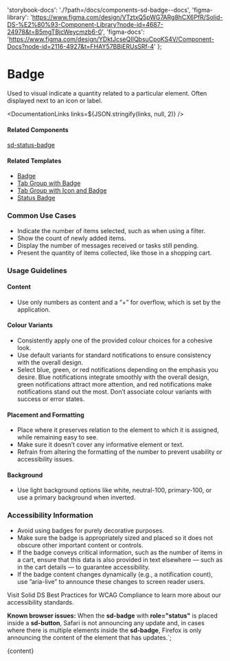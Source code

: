 

  'storybook-docs': './?path=/docs/components-sd-badge--docs',
  'figma-library':
    'https://www.figma.com/design/VTztxQ5pWG7ARg8hCX6PfR/Solid-DS-%E2%80%93-Component-Library?node-id=4687-24978&t=B5mgTBjcWeycmzb6-0',
  'figma-docs':
    'https://www.figma.com/design/YDktJcseQIIQbsuCpoKS4V/Component-Docs?node-id=2116-4927&t=FHAY57BBiERUsSRf-4'
};

# Badge

Used to visual indicate a quantity related to a particular element. Often displayed next to an icon or label.

<DefaultStory />

<DocumentationLinks links=${JSON.stringify(links, null, 2)} />

#### Related Components

[sd-status-badge](./?path=/docs/styles-sd-status-badge--docs)

#### Related Templates

- [Badge](./?path=/docs/templates-badge--docs)
- [Tab Group with Badge](./?path=/docs/templates-tab-group--docs#tab%20group%20with%20badge)
- [Tab Group with Icon and Badge](./?path=/docs/templates-tab-group--docs#tab%20group%20with%20icon%20and%20badge)
- [Status Badge](./?path=/docs/templates-status-badge--docs)

### Common Use Cases

- Indicate the number of items selected, such as when using a filter.
- Show the count of newly added items.
- Display the number of messages received or tasks still pending.
- Present the quantity of items collected, like those in a shopping cart.

### Usage Guidelines

#### Content

- Use only numbers as content and a “+” for overflow, which is set by the application.

#### Colour Variants

- Consistently apply one of the provided colour choices for a cohesive look.
- Use default variants for standard notifications to ensure consistency with the overall design.
- Select blue, green, or red notifications depending on the emphasis you desire. Blue notifications integrate smoothly with the overall design, green notifications attract more attention, and red notifications make notifications stand out the most. Don’t associate colour variants with success or error states.

#### Placement and Formatting

- Place where it preserves relation to the element to which it is assigned, while remaining easy to see.
- Make sure it doesn’t cover any informative element or text.
- Refrain from altering the formatting of the number to prevent usability or accessibility issues.

#### Background

- Use light background options like white, neutral-100, primary-100, or use a primary background when inverted.

### Accessibility Information

- Avoid using badges for purely decorative purposes.
- Make sure the badge is appropriately sized and placed so it does not obscure other important content or controls.
- If the badge conveys critical information, such as the number of items in a cart, ensure that this data is also provided in text elsewhere — such as in the cart details — to guarantee accessibility.
- If the badge content changes dynamically (e.g., a notification count), use ”aria-live” to announce these changes to screen reader users.

Visit <sd-link href="https://www.figma.com/design/YDktJcseQIIQbsuCpoKS4V/Component-Docs?node-id=10708-5011&t=Z1FxSGWkmXG5r5sw-4" target="_blank">Solid DS Best Practices for WCAG Compliance</sd-link> to learn more about our accessibility standards.

<sd-notification variant="warning" open>**Known browser issues:** When the **sd-badge** with **role="status"** is placed inside a **sd-button**, Safari is not announcing any update and, in cases where there is multiple elements inside the **sd-badge**, Firefox is only announcing the content of the element that has updates.</sd-notification>`;

<Meta title="Components/sd-badge/Overview" />

<OverviewFormatter story={SdBadgeStories.Default}>{content}</OverviewFormatter>
